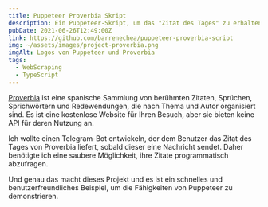 ```yaml
---
title: Puppeteer Proverbia Skript
description: Ein Puppeteer-Skript, um das "Zitat des Tages" zu erhalten und es als JSON-Antwort über die Konsole (stdout) zurückzugeben.
pubDate: 2021-06-26T12:49:00Z
link: https://github.com/barrenechea/puppeteer-proverbia-script
img: ~/assets/images/project-proverbia.png
imgAlt: Logos von Puppeteer und Proverbia
tags:
  - WebScraping
  - TypeScript
---
```


[Proverbia](https://proverbia.net) ist eine spanische Sammlung von berühmten Zitaten, Sprüchen, Sprichwörtern und Redewendungen, die nach Thema und Autor organisiert sind. Es ist eine kostenlose Website für Ihren Besuch, aber sie bieten keine API für deren Nutzung an.

Ich wollte einen Telegram-Bot entwickeln, der dem Benutzer das Zitat des Tages von Proverbia liefert, sobald dieser eine Nachricht sendet. Daher benötigte ich eine saubere Möglichkeit, ihre Zitate programmatisch abzufragen.

Und genau das macht dieses Projekt und es ist ein schnelles und benutzerfreundliches Beispiel, um die Fähigkeiten von Puppeteer zu demonstrieren.
